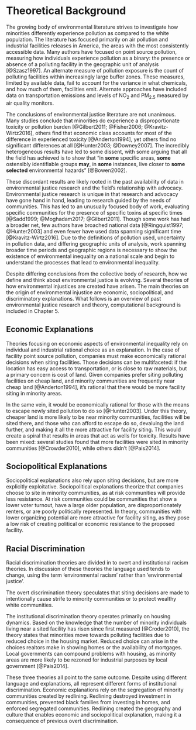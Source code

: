 # Theoretical Background {#env_justice}

The growing body of environmental literature strives to investigate how minorities differently experience pollution as compared to the white population. The literature has focused primarily on air pollution and industrial facilities releases in America, the areas with the most consistently accessible data. Many authors have focused on point source pollution, measuring how individuals experience pollution as a binary: the presence or absence of a polluting facility in the geographic unit of analysis [@Szasz1997]. An alternate measure of pollution exposure is the count of polluting facilities within increasingly large buffer zones. These measures, limited by available data, fail to account for the variance in what chemicals, and how much of them, facilities emit. Alternate approaches have included data on transportation emissions and  levels of NO~2~ and PM~2.5~ measured by air quality monitors. 

The conclusions of environmental justice literature are not unanimous. Many studies conclude that minorities do experience a disproportionate toxicity or pollution burden [@Gilbert2011; @Fisher2006; @Kravitz-Wirtz2016], others find that economic class accounts for most of the difference in experienced toxicity [@Anderton1994], yet others find no significant differences at all [@Hunter2003; @Downey2007]. The incredibly heterogeneous results have led to some dissent, with some arguing that all the field has achieved is to show that "in **some** specific areas, **some** ostensibly identifiable groups **may**, in **some** instances, live closer to **some selected** environmental hazards" [@Bowen2002].

These discordant results are likely rooted in the past availability of data in environmental justice research and the field's relationship with advocacy. Environmental justice research is unique in that research and advocacy have gone hand in hand, leading to research guided by the needs of communities. This has led to an unusually focused body of work, evaluating specific communities for the presence of specific toxins at specific times [@Sadd1999; @Moghadam2017; @Gilbert2011]. Though some work has had a broader net, few authors have broached national data [@Ringquist1997; @Hunter2003] and even fewer have used data spanning significant time [@Kravitz-Wirtz2016]. Due to the definitions of pollution used, uncertainty in pollution data, and differing geographic units of analysis, work spanning broader time periods and geographic regions is necessary to show the existence of environmental inequality on a national scale and begin to understand the processes that lead to environmental inequality.

Despite differing conclusions from the collective body of research, how we define and think about environmental justice is evolving. Several theories of how environmental injustices are created have arisen. The main theories on the origin of environmental injustice are economic, sociopolitical, and discriminatory explanations. What follows is an overview of past environmental justice research and theory, computational background is included in Chapter 5.

## Economic Explanations

Theories focusing on economic aspects of environmental inequality rely on individual and industrial rational choice as an explanation. In the case of facility point source pollution, companies must make economically rational decisions when siting facilities. Those decisions can be multifaceted: if the location has easy access to transportation, or is close to raw materials, but a primary concern is cost of land. Given companies prefer siting polluting facilities on cheap land, and minority communities are frequently near cheap land [@Anderton1994], it's rational that there would be more facility siting in minority areas. 

In the same vein, it would be economically rational for those with the means to escape newly sited pollution to do so [@Hunter2003]. Under this theory, cheaper land is more likely to be near minority communities, facilities will be sited there, and those who can afford to escape do so, devaluing the land further, and making it all the more attractive for facility siting. This would create a spiral that results in areas that act as wells for toxicity. Results have been mixed: several studies found that more facilities were sited in minority communities [@Crowder2010], while others didn't [@Pais2014]. 

## Sociopolitical Explanations

Sociopolitical explanations also rely upon siting decisions, but are more explicitly exploitative. Sociopolitical explanations theorize that companies choose to site in minority communities, as at risk communities will provide less resistance. At risk communities could be communities that  show a lower voter turnout, have a large older population, are disproportionately renters, or are poorly politically represented. In theory, communities with lower organizing potential are more attractive for facility siting, as they pose a low risk of creating political or economic resistance to the proposed facility. 

## Racial Discrimination

Racial discrimination theories are divided in to overt and institutional racism theories. In discussion of these theories the language used tends to change, using the term 'environmental racism' rather than 'environmental justice'. 

The overt discrimination theory speculates that siting decisions are made to intentionally cause strife to minority communities or to protect wealthy white communities. 

The institutional discrimination theory operates primarily on housing dynamics. Based on the knowledge that the number of minority individuals living near a sited facility has risen since first measured [@Croder2010], the theory states that minorities move towards polluting facilities due to reduced choice in the housing market. Reduced choice can arise in the choices realtors make in showing homes or the availability of mortgages. Local governments can compound problems with housing, as minority areas are more likely to be rezoned for industrial purposes by local government [@Pais2014]. 


These three theories all point to the same outcome. Despite using different language and explanations, all represent different forms of institutional discrimination. Economic explanations rely on the segregation of minority communities created by redlining. Redlining destroyed investment in communities, prevented black families from investing in homes, and enforced segregated communities. Redlining created the geography and culture that enables economic and sociopolitical explanation, making it a consequence of previous overt discrimination. 